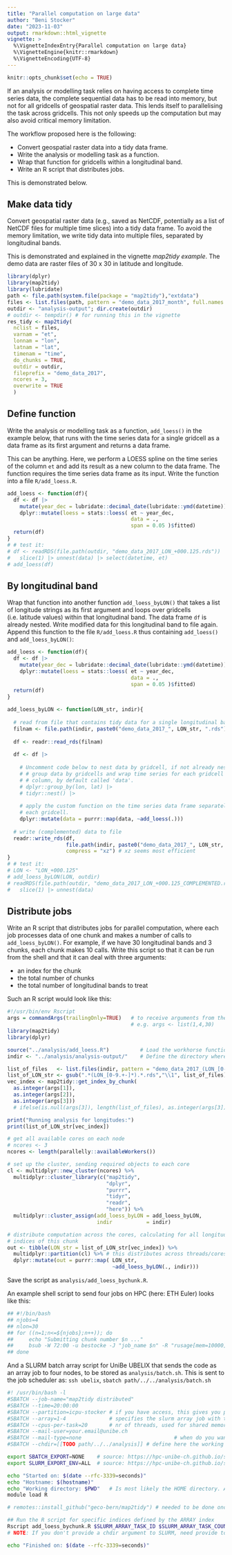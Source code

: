 ```yaml
---
title: "Parallel computation on large data"
author: "Beni Stocker"
date: "2023-11-03"
output: rmarkdown::html_vignette
vignette: >
  %\VignetteIndexEntry{Parallel computation on large data}
  %\VignetteEngine{knitr::rmarkdown}
  %\VignetteEncoding{UTF-8}
---
```



```r
knitr::opts_chunk$set(echo = TRUE)
```

If an analysis or modelling task relies on having access to complete time series data, the complete sequential data has to be read into memory, but not for all gridcells of geospatial raster data. This lends itself to parallelising the task across gridcells. This not only speeds up the computation but may also avoid critical memory limitation.

The workflow proposed here is the following:

- Convert geospatial raster data into a tidy data frame.
- Write the analysis or modelling task as a function.
- Wrap that function for gridcells within a longitudinal band.
- Write an R script that distributes jobs.

This is demonstrated below.

## Make data tidy

Convert geospatial raster data (e.g., saved as NetCDF, potentially as a list of NetCDF files for multiple time slices) into a tidy data frame. To avoid the memory limitation, we write tidy data into multiple files, separated by longitudinal bands.

This is demonstrated and explained in the vignette *map2tidy example*. The demo data are raster files of 30 x 30 in latitude and longitude.
```r
library(dplyr)
library(map2tidy)
library(lubridate)
path <- file.path(system.file(package = "map2tidy"),"extdata")
files <- list.files(path, pattern = "demo_data_2017_month", full.names = TRUE)
outdir <- "analysis-output"; dir.create(outdir)
# outdir <- tempdir() # for running this in the vignette
res_tidy <- map2tidy(
  nclist = files, 
  varnam = "et",
  lonnam = "lon", 
  latnam = "lat", 
  timenam = "time", 
  do_chunks = TRUE,
  outdir = outdir, 
  fileprefix = "demo_data_2017", 
  ncores = 3,
  overwrite = TRUE
  )
```

## Define function

Write the analysis or modelling task as a function, `add_loess()` in the example below, that runs with the time series data for a single gridcell as a data frame as its first argument and returns a data frame.
 
This can be anything. Here, we perform a LOESS spline on the time series of the column `et` and add its result as a new column to the data frame. The function requires the time series data frame as its input. Write the function into a file `R/add_loess.R`.
```r
add_loess <- function(df){
  df <- df |> 
    mutate(year_dec = lubridate::decimal_date(lubridate::ymd(datetime))) %>%
    dplyr::mutate(loess = stats::loess( et ~ year_dec,
                                        data = ., 
                                        span = 0.05 )$fitted)
  return(df)
}
# # test it:
# df <- readRDS(file.path(outdir, "demo_data_2017_LON_+000.125.rds")) |>
#   slice(1) |> unnest(data) |> select(datetime, et)
# add_loess(df)
```


## By longitudinal band

Wrap that function into another function `add_loess_byLON()` that takes a list of longitude strings as its first argument and loops over gridcells (i.e. latitude values) within that longitudinal band. The data frame `df` is already nested. Write modified data
for this longitudinal band to file again. Append this function to the file `R/add_loess.R` thus containing `add_loess()` and `add_loess_byLON()`:
```r
add_loess <- function(df){
  df <- df |> 
    mutate(year_dec = lubridate::decimal_date(lubridate::ymd(datetime))) %>%
    dplyr::mutate(loess = stats::loess( et ~ year_dec,
                                        data = ., 
                                        span = 0.05 )$fitted)
  return(df)
}

add_loess_byLON <- function(LON_str, indir){
  
  # read from file that contains tidy data for a single longitudinal band
  filnam <- file.path(indir, paste0("demo_data_2017_", LON_str, ".rds"))
  
  df <- readr::read_rds(filnam)
  
  df <- df |> 
    
    # Uncomment code below to nest data by gridcell, if not already nested.
    # # group data by gridcells and wrap time series for each gridcell into a new
    # # column, by default called 'data'.
    # dplyr::group_by(lon, lat) |> 
    # tidyr::nest() |> 
    
    # apply the custom function on the time series data frame separately for 
    # each gridcell.
    dplyr::mutate(data = purrr::map(data, ~add_loess(.)))
  
  # write (complemented) data to file
  readr::write_rds(df, 
                   file.path(indir, paste0("demo_data_2017_", LON_str, "_COMPLEMENTED_xz.rds")),
                   compress = "xz") # xz seems most efficient
}
# # test it:
# LON <- "LON_+000.125"
# add_loess_byLON(LON, outdir)
# readRDS(file.path(outdir, "demo_data_2017_LON_+000.125_COMPLEMENTED.rds")) |>
#   slice(1) |> unnest(data)
```

## Distribute jobs

Write an R script that distributes jobs for parallel computation, where each job processes data of one chunk and makes a number of calls to `add_loess_byLON()`. For example, if we have 30 longitudinal bands and 3 chunks, each chunk makes 10 calls. Write this script so that it can be run from the shell and that it can deal with three arguments:

- an index for the chunk
- the total number of chunks
- the total number of longitudinal bands to treat

Such an R script would look like this:
```r
#!/usr/bin/env Rscript
args = commandArgs(trailingOnly=TRUE)   # to receive arguments from the shell
                                        # e.g. args <- list(1,4,30)
library(map2tidy)
library(dplyr)

source("../analysis/add_loess.R")          # Load the workhorse function
indir <- "../analysis/analysis-output/"    # Define the directory where the processed rds file are

list_of_files   <- list.files(indir, pattern = "demo_data_2017_(LON_[0-9.+-]*).rds")
list_of_LON_str <- gsub(".*(LON_[0-9.+-]*).*.rds","\\1", list_of_files) # extract LONGITUDES from the list of filenames
vec_index <- map2tidy::get_index_by_chunk(
  as.integer(args[1]),
  as.integer(args[2]),
  as.integer(args[3]))
  # ifelse(is.null(args[3]), length(list_of_files), as.integer(args[3]))) # (optional, if not provided treats all available files)

print("Running analysis for longitudes:")
print(list_of_LON_str[vec_index])

# get all available cores on each node
# ncores <- 3
ncores <- length(parallelly::availableWorkers())

# set up the cluster, sending required objects to each core
cl <- multidplyr::new_cluster(ncores) %>%
  multidplyr::cluster_library(c("map2tidy",
                                "dplyr",
                                "purrr",
                                "tidyr",
                                "readr",
                                "here")) %>%
  multidplyr::cluster_assign(add_loess_byLON = add_loess_byLON,
                             indir           = indir)

# distribute computation across the cores, calculating for all longitudinal
# indices of this chunk
out <- tibble(LON_str = list_of_LON_str[vec_index]) %>%
  multidplyr::partition(cl) %>% # this distributes across threads/cores
  dplyr::mutate(out = purrr::map( LON_str,
                                  ~add_loess_byLON(., indir)))

```
Save the script as `analysis/add_loess_bychunk.R`.

An example shell script to send four jobs on HPC (here: ETH Euler) looks like this:
```sh
## #!/bin/bash
## njobs=4
## nlon=30
## for ((n=1;n<=${njobs};n++)); do
##     echo "Submitting chunk number $n ..."
##     bsub -W 72:00 -u bestocke -J "job_name $n" -R "rusage[mem=10000]" "Rscript vanilla analysis/add_loess_bychunk.R $n $njobs $nlon"
## done
```

And a SLURM batch array script for UniBe UBELIX that sends the code as an array job to four nodes, to be stored as `analysis/batch.sh`.
This is sent to the job scheduler as: `ssh ubelix`, `sbatch path/../../analysis/batch.sh`
```sh
#! /usr/bin/bash -l
#SBATCH --job-name="map2tidy distributed"
#SBATCH --time=20:00:00
#SBATCH --partition=icpu-stocker # if you have access, this gives you priority
#SBATCH --array=1-4              # specifies the slurm array job with the number of tasks
#SBATCH --cpus-per-task=20       # nr of threads, used for shared memory jobs that run locally on a single compute node (default: 1)
#SBATCH --mail-user=your.email@unibe.ch
#SBATCH --mail-type=none                              # when do you want to get notified: none, all, begin, end, fail, requeue, array_tasks
#SBATCH --chdir=[[TODO path/../../analysis]] # define here the working directory which contains your R-script, and where the output will be written to.

export SBATCH_EXPORT=NONE    # source: https://hpc-unibe-ch.github.io/slurm/submission.html#exportnone
export SLURM_EXPORT_ENV=ALL  # source: https://hpc-unibe-ch.github.io/slurm/submission.html#exportnone

echo "Started on: $(date --rfc-3339=seconds)"
echo "Hostname: $(hostname)"
echo "Working directory: $PWD"   # Is most likely the HOME directory. Allows to check in the log.
module load R

# remotes::install_github("geco-bern/map2tidy") # needed to be done once

## Run the R script for specific indices defined by the ARRAY index
Rscript add_loess_bychunk.R $SLURM_ARRAY_TASK_ID $SLURM_ARRAY_TASK_COUNT 30 # This only runs the first 30 longitude values instead of all longitudes
# NOTE: If you don't provide a chdir argument to SLURM, need provide to full path from the folder from which executing sbatch.

echo "Finished on: $(date --rfc-3339=seconds)"

```
